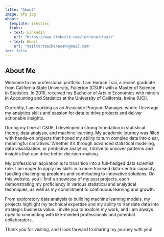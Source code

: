```yaml
---
title: "About"
image: pfp.jpg
about: 
  template: trestles
  links:
  - text: LinkedIn
    url: "https://www.linkedin.com/in/horacetsai/"
  - text: Email
    url: "mailto:tsaihoraceh@gmail.com"
toc: false
---
```


## About Me

Welcome to my professional portfolio! I am Horace Tsai, a recent graduate from California State University, Fullerton (CSUF) with a Master of Science in Statistics. In 2019, received my Bachelor of Arts in Economics with minors in Accounting and Statistics at the University of California, Irvine (UCI). 

Currently, I am working as an Associate Program Manager, where I leverage my analytics skills and passion for data to drive projects and deliver actionable insights.

During my time at CSUF, I developed a strong foundation in statistical theory, data analysis, and machine learning. My academic journey was filled with hands-on projects that honed my ability to turn complex data into clear, meaningful narratives. Whether it's through advanced statistical modeling, data visualization, or predictive analytics, I strive to uncover patterns and insights that can drive better decision-making.

My professional aspiration is to transition into a full-fledged data scientist role. I am eager to apply my skills in a more focused data-centric capacity, tackling challenging problems and contributing to innovative solutions. On this website, you'll find a showcase of my past projects, each demonstrating my proficiency in various statistical and analytical techniques, as well as my commitment to continuous learning and growth.

From exploratory data analysis to building machine learning models, my projects highlight my technical expertise and my ability to translate data into strategic business value. I invite you to explore my work, and I am always open to connecting with like-minded professionals and potential collaborators.

Thank you for visiting, and I look forward to sharing my journey with you!